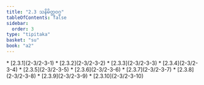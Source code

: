 ```yaml
---
title: "2.3 သနိမိတ္တဝဂ္ဂ"
tableOfContents: false
sidebar:
  order: 3
type: "tipitaka"
basket: "su"
book: "a2"
---
```



<DynamicBreadcrumb />



<TableOfContents book="a2" section="2.3">
* [2.3.1](2-3/2-3-1)
* [2.3.2](2-3/2-3-2)
* [2.3.3](2-3/2-3-3)
* [2.3.4](2-3/2-3-4)
* [2.3.5](2-3/2-3-5)
* [2.3.6](2-3/2-3-6)
* [2.3.7](2-3/2-3-7)
* [2.3.8](2-3/2-3-8)
* [2.3.9](2-3/2-3-9)
* [2.3.10](2-3/2-3-10)
</TableOfContents>
